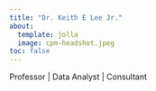 ```yaml
---
title: "Dr. Keith E Lee Jr."
about:
  template: jolla
  image: cpm-headshot.jpeg
toc: false
---
```


Professor | Data Analyst | Consultant
